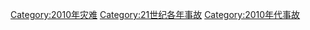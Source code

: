 {{Year by category
|m=2
|c=0
|d=1
|y=0
|cat=事故
|sortkey=事故
|parent=21世纪各年事故
|subcat=2010年代事故
}}

[[Category:2010年灾难|Category:2010年灾难]]
[[Category:21世纪各年事故|Category:21世纪各年事故]]
[[Category:2010年代事故|Category:2010年代事故]]